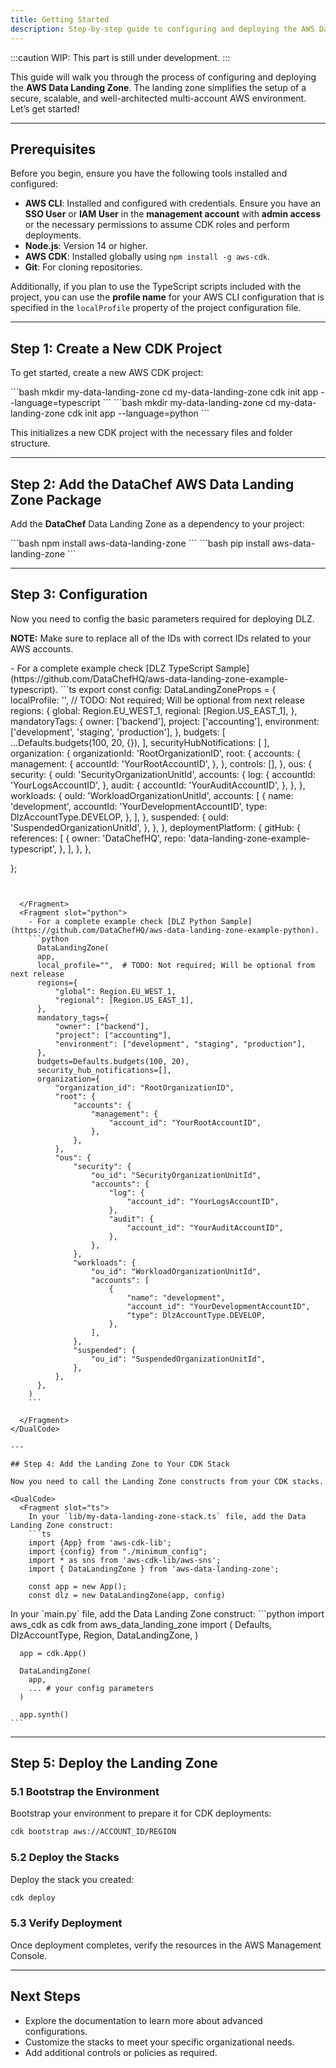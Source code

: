 ```yaml
---
title: Getting Started
description: Step-by-step guide to configuring and deploying the AWS Data Landing Zone
---
```



:::caution
WIP: This part is still under development.
:::

This guide will walk you through the process of configuring and deploying the
**AWS Data Landing Zone**. The landing zone simplifies the setup of a secure,
scalable, and well-architected multi-account AWS environment. Let’s get started!

---

## Prerequisites

Before you begin, ensure you have the following tools installed and configured:

- **AWS CLI**: Installed and configured with credentials. Ensure you have
  an **SSO User** or **IAM User** in the **management account** with
  **admin access** or the necessary permissions to assume CDK roles
  and perform deployments.
- **Node.js**: Version 14 or higher.
- **AWS CDK**: Installed globally using `npm install -g aws-cdk`.
- **Git**: For cloning repositories.

Additionally, if you plan to use the TypeScript scripts included with
the project, you can use the **profile name** for your AWS CLI
configuration that is specified in the `localProfile` property of the
project configuration file.

---

## Step 1: Create a New CDK Project

To get started, create a new AWS CDK project:

<DualCode>
  <Fragment slot="ts">
    ```bash
    mkdir my-data-landing-zone
    cd my-data-landing-zone
    cdk init app --language=typescript
    ```

  </Fragment>
  <Fragment slot="python">
    ```bash
    mkdir my-data-landing-zone
    cd my-data-landing-zone
    cdk init app --language=python
    ```

  </Fragment>
</DualCode>

This initializes a new CDK project with the necessary files and folder structure.

---

## Step 2: Add the DataChef AWS Data Landing Zone Package

Add the **DataChef** Data Landing Zone as a dependency to your project:

<DualCode>
  <Fragment slot="ts">
    ```bash
    npm install aws-data-landing-zone
    ```

  </Fragment>
  <Fragment slot="python">
    ```bash
    pip install aws-data-landing-zone
    ```

  </Fragment>
</DualCode>

---

## Step 3: Configuration

Now you need to config the basic parameters required for deploying DLZ.

**NOTE:** Make sure to replace all of the IDs with correct IDs related to your AWS
accounts.

<DualCode>
  <Fragment slot="ts">
    - For a complete example check [DLZ TypeScript Sample](https://github.com/DataChefHQ/aws-data-landing-zone-example-typescript).
    ```ts
    export const config: DataLandingZoneProps = {
    localProfile: '', // TODO: Not required; Will be optional from next release
    regions: {
      global: Region.EU_WEST_1,
      regional: [Region.US_EAST_1],
    },
    mandatoryTags: {
      owner: ['backend'],
      project: ['accounting'],
      environment: ['development', 'staging', 'production'],
    },
    budgets: [
      ...Defaults.budgets(100, 20, {}),
    ],
    securityHubNotifications: [
    ],
    organization: {
      organizationId: 'RootOrganizationID',
      root: {
        accounts: {
          management: {
            accountId: 'YourRootAccountID',
          },
        },
        controls: [],
      },
      ous: {
        security: {
          ouId: 'SecurityOrganizationUnitId',
          accounts: {
            log: {
              accountId: 'YourLogsAccountID',
            },
            audit: {
              accountId: 'YourAuditAccountID',
            },
          },
        },
        workloads: {
          ouId: 'WorkloadOrganizationUnitId',
          accounts: [
            {
              name: 'development',
              accountId: 'YourDevelopmentAccountID',
              type: DlzAccountType.DEVELOP,
            },
          ],
        },
        suspended: {
          ouId: 'SuspendedOrganizationUnitId',
        },
      },
    },
    deploymentPlatform: {
      gitHub: {
        references: [
          {
            owner: 'DataChefHQ',
            repo: 'data-landing-zone-example-typescript',
          },
        ],
      },
    },

};

````


  </Fragment>
  <Fragment slot="python">
    - For a complete example check [DLZ Python Sample](https://github.com/DataChefHQ/aws-data-landing-zone-example-python).
    ```python
      DataLandingZone(
      app,
      local_profile="",  # TODO: Not required; Will be optional from next release
      regions={
          "global": Region.EU_WEST_1,
          "regional": [Region.US_EAST_1],
      },
      mandatory_tags={
          "owner": ["backend"],
          "project": ["accounting"],
          "environment": ["development", "staging", "production"],
      },
      budgets=Defaults.budgets(100, 20),
      security_hub_notifications=[],
      organization={
          "organization_id": "RootOrganizationID",
          "root": {
              "accounts": {
                  "management": {
                      "account_id": "YourRootAccountID",
                  },
              },
          },
          "ous": {
              "security": {
                  "ou_id": "SecurityOrganizationUnitId",
                  "accounts": {
                      "log": {
                          "account_id": "YourLogsAccountID",
                      },
                      "audit": {
                          "account_id": "YourAuditAccountID",
                      },
                  },
              },
              "workloads": {
                  "ou_id": "WorkloadOrganizationUnitId",
                  "accounts": [
                      {
                          "name": "development",
                          "account_id": "YourDevelopmentAccountID",
                          "type": DlzAccountType.DEVELOP,
                      },
                  ],
              },
              "suspended": {
                  "ou_id": "SuspendedOrganizationUnitId",
              },
          },
      },
    )
    ```

  </Fragment>
</DualCode>

---

## Step 4: Add the Landing Zone to Your CDK Stack

Now you need to call the Landing Zone constructs from your CDK stacks.

<DualCode>
  <Fragment slot="ts">
    In your `lib/my-data-landing-zone-stack.ts` file, add the Data Landing Zone construct:
    ```ts
    import {App} from 'aws-cdk-lib';
    import {config} from "./minimum_config";
    import * as sns from 'aws-cdk-lib/aws-sns';
    import { DataLandingZone } from 'aws-data-landing-zone';

    const app = new App();
    const dlz = new DataLandingZone(app, config)

````

  </Fragment>
  <Fragment slot="python">
    In your `main.py` file, add the Data Landing Zone construct:
    ```python
      import aws_cdk as cdk
      from aws_data_landing_zone import (
          Defaults,
          DlzAccountType,
          Region,
          DataLandingZone,
      )

      app = cdk.App()

      DataLandingZone(
        app,
        ... # your config parameters
      )

      app.synth()
    ```

  </Fragment>
</DualCode>

---

## Step 5: Deploy the Landing Zone

### 5.1 Bootstrap the Environment

Bootstrap your environment to prepare it for CDK deployments:

```bash
cdk bootstrap aws://ACCOUNT_ID/REGION

```

### 5.2 Deploy the Stacks

Deploy the stack you created:

```bash
cdk deploy

```

### 5.3 Verify Deployment

Once deployment completes, verify the resources in the AWS Management Console.

---

## Next Steps

- Explore the documentation to learn more about advanced configurations.
- Customize the stacks to meet your specific organizational needs.
- Add additional controls or policies as required.
